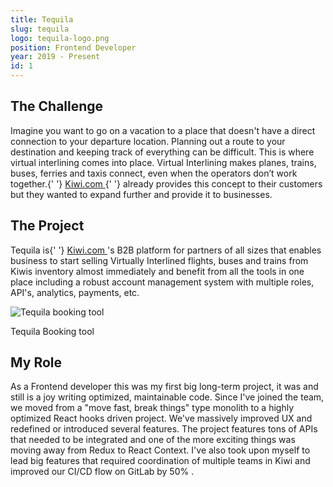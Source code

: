 ```yaml
---
title: Tequila
slug: tequila
logo: tequila-logo.png
position: Frontend Developer
year: 2019 - Present
id: 1
---
```


<h2 looksLike="h3">The Challenge</h2>
<p>
  Imagine you want to go on a vacation to a place that doesn't have a direct connection to your
  departure location. Planning out a route to your destination and keeping track of everything can
  be difficult. This is where virtual interlining comes into place. Virtual Interlining makes
  planes, trains, buses, ferries and taxis connect, even when the operators don’t work together.{' '}
  <a href="https://kiwi.com" rel="noreferrer noopener" target="_blank">
    Kiwi.com
  </a>{' '}
  already provides this concept to their customers but they wanted to expand further and provide it
  to businesses.
</p>
<h2 looksLike="h3">The Project</h2>

<p>
  Tequila is{' '}
  <a href="kiwi.com" rel="noreferrer noopener" target="_blank">
    Kiwi.com
  </a>
  's B2B platform for partners of all sizes that enables business to start selling Virtually Interlined
  flights, buses and trains from Kiwis inventory almost immediately and benefit from all the tools in
  one place including a robust account management system with multiple roles, API's, analytics, payments,
  etc.
</p>

<img src="tequila.png" alt="Tequila booking tool" />

<label>Tequila Booking tool</label>

<h2 looksLike="h3">My Role</h2>

As a <highlight>Frontend developer</highlight> this was my first big long-term project, it was and still is a joy <highlight>writing optimized,
maintainable code.</highlight> Since I've joined the team, we moved from a "move fast, break things" type monolith
to a highly optimized <highlight>React hooks</highlight> driven project. We've <highlight>massively improved UX</highlight> and redefined or introduced
several features. The project features <highlight>tons of APIs</highlight> that needed to be integrated and one of the more
exciting things was moving away from Redux to React Context. I've also took upon myself to <highlight>lead big features</highlight> that required coordination of multiple teams in Kiwi and <highlight> improved our CI/CD flow </highlight> on GitLab <highlight>by 50% </highlight>.
